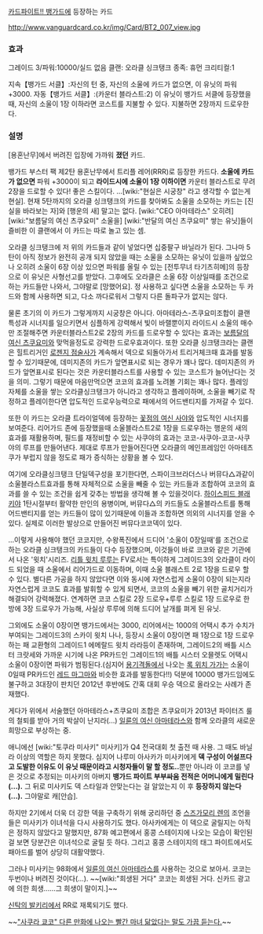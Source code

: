 [[카드파이트!! 뱅가드]]에 등장하는 카드

http://www.vanguardcard.co.kr/img/Card/BT2_007_view.jpg

=== 효과 ===
그레이드 3/파워:10000/실드 없음
클랜: 오라클 싱크탱크
종족: 휴먼
크리티컬:1

지속【뱅가드 서클】:자신의 턴 중, 자신의 소울에 카드가 없으면, 이 유닛의 파워+3000.
자동【뱅가드 서클】:(카운터 블라스트:2) 이 유닛이 뱅가드 서클에 등장했을 때, 자신의 소울이 1장 이하라면 코스트를 지불할 수 있다. 지불하면 2장까지 드로우한다.

=== 설명 ===
[용혼난무]에서 버려진 입장에 가까워 '''졌던''' 카드.

뱅가드 부스터 팩 제2탄 용혼난무에서 트리플 레어(RRR)로 등장한 카드다.
'''소울에 카드가 없으면''' 파워 +3000이 되고 '''라이드시에 소울이 1장 이하이면''' 카운터 블라스트로 무려 2장을 드로할 수 있다! 좋은 스킬이다.
...[wiki:"현실은 시궁창" 라고 생각할 수 없는게 현실]. 현재 5탄까지의 오라클 싱크탱크의 카드를 찾아봐도 소울을 소모하는 카드는 [진실을 바라보는 자]와 [행운의 새] 말고는 없다. [wiki:"CEO 아마테라스" 오히려] [wiki:"보름달의 여신 츠쿠요미" 소울을] [wiki:"반달의 여신 츠쿠요미" 쌓는 유닛]들이 즐비한 이 클랜에서 이 카드는 따로 놀고 있는 셈. 

오라클 싱크탱크에 저 위의 카드들과 같이 넣었다면 십중팔구 바닐라가 된다. 그나마 5탄이 아직 정보가 완전히 공개 되지 않았을 때는 소울을 소모하는 유닛이 있을까 싶었으나 오히려 소울이 6장 이상 있으면 파워를 올릴 수 있는 [전투무녀 타기츠히메]의 등장으로 이 유닛은 사형선고를 받았다. 그후에도 오라클은 소울 6장 이상일때를 조건으로 하는 카드들만 나와서, 그야말로 [망했어요]. 정 사용하고 싶다면 소울을 소모하는 두 카드와 함께 사용하면 되고, 다소 까다로워서 그렇지 다른 돌파구가 없지는 않다.

물론 초기의 이 카드가 그렇게까지 시궁창은 아니다. 아마테라스-츠쿠요미조합이 클랜 특성과 시너지를 일으키면서 심플하게 강력해서 빛이 바랠뿐이지 라이드시 소울의 매수만 조절해주면 카운터블라스트2로 2장의 카드를 드로우할 수 있다는 효과는 [[보름달의 여신 츠쿠요미]]와 맞먹을정도로 강력한 드로우효과이다. 또한 오라클 싱크탱크라는 클랜은 힐트리거인 [[로젠지 점술사]]가 계속해서 덱으로 되돌아가서 트리거체크때 효과를 발동 할 수 있기때문에, 데미지존의 카드가 앞면표시로 되는 경우가 꽤나 많다. 데미지존의 카드가 앞면표시로 된다는 것은 카운터블라스트를 사용할 수 있는 코스트가 늘어난다는 것을 의미. 그렇기 때문에 마음만먹으면 코코의 효과를 노려볼 기회는 꽤나 많다. 플레잉 자체를 소울을 쌓는 오라클싱크탱크가 아니라고 생각하고 플레이하며, 소울을 빼기로 작정하고 플레이한다면 압도적인 드로우능력으로 패에서의 어드밴티지를 가져갈 수 있다. 

또한 이 카드는 오라클 트라이얼덱에 등장하는 [[꽃점의 여신 사야]]와 압도적인 시너지를 보여준다. 리어가드 존에 등장했을때 소울블라스트2로 1장을 드로우하는 행운의 새의 효과를 재활용하며, 필드를 재정비할 수 있는 사쿠야의 효과는 코코-사쿠야-코코-사쿠야의 루프를 만들어낸다. 제대로 루프가 만들어진다면 오라클의 메인프레임인 아마테츠쿠가 부럽지 않을 정도로 패가 증식하는 상황을 볼 수 있다.

여기에 오라클싱크탱크 단일덱구성을 포기한다면, 스파이크브라더스나 버뮤다△과같이 소울블라스트효과를 통해 자체적으로 소울을 빼줄 수 있는 카드들과 조합하여 코코의 효과를 쓸 수 있는 조건을 쉽게 갖추는 방법을 생각해 볼 수 있을것이다. [[하이스피드 블래키]]야 1탄시절부터 활약한 만인의 용병이며, 버뮤다△의 카드들도 소울블라스트를 통해 어드밴티지를 얻는 카드들이 많이 있기때문에 이들과 조합하면 의외의 시너지를 얻을 수 있다. 실제로 이러한 발상으로 만들어진 버뮤다코코덱이 있다.

…이렇게 사용해야 했던 코코지만, 수왕폭진에서 드디어 '소울이 0장일때'를 조건으로 하는 오라클 싱크탱크의 카드들이 다수 등장했으며, 이것들이 바로 코코와 같은 기관에서 나온 '윗치'시리즈. [[리틀 윗치 루루]]는 FV로서는 특이하게 그레이드3의 오라클이 라이드 되었을 때 소울에서 리어가드로 이동하며, 이때 소울 블래스트 2로 1장을 드로우 할 수 있다. 별다른 가공을 하지 않았다면 이와 동시에 자연스럽게 소울이 0장이 되는지라 자연스럽게 코코도 효과를 발휘할 수 있게 되면서, 코코의 소울을 빼기 위한 골치거리가 해결되어 강력해졌다. 연계하면 코코 스킬로 2장 드로우+루루 스킬로 1장 드로우로 한방에 3장 드로우가 가능해, 사실상 루루에 의해 드디어 날개를 펴게 된 유닛.

그외에도 소울이 0장이면 뱅가드에서는 3000, 리어에서는 1000의 어택시 추가 수치가 부여되는 그레이드3의 스카이 윗치 나나, 등장시 소울이 0장이면 패 1장으로 1장 드로우 하는 패 교환형의 그레이드1 에메랄드 윗치 라라등이 존재하며, 그레이드2의 배틀 시스터 크랏세와 가까운 시기에 나온 PR카드인 그레이드1의 배틀 시스터 오믈렛도 어택시 소울이 0장이면 파워가 범핑된다.(심지어 [[용기격돌]]에서 나오는 [[록 위치 가가]]는 소울이 0일때 PR카드인 [[레드 마그마]]와 비슷한 효과를 발동한다!!) 덕분에 10000 뱅가드임에도 불구하고 3대장이 판치던 2012년 후반에도 간혹 대회 우승 덱으로 올라오는 사례가 존재했다.

게다가 위에서 서술했던 아마테라스+츠쿠요미 조합은 츠쿠요미가 2013년 파이터즈 룰의 철퇴를 받아 거의 박살이 난지라(...) [[일륜의 여신 아마테라스]]와 함께 오라클의 새로운 희망으로 부상하는 중.

애니에선 [wiki:"토쿠라 미사키" 미사키]가 Q4 전국대회 첫 출전 때 사용. 그 때도 바닐라 이상의 역할은 하지 못했다. 심지어 나루미 아사카가 미사키에게 '''덱 구성이 어설프다고 도발한 이유도 이 유닛 때문이라고 시청자들이 말 할 정도..'''뿐만 아니라 이 코코를 넣은 것으로 추정되는 미사키의 아버지 '''뱅가드 파이트 부부싸움 전적은 어머니에게 밀린다(...).''' 그 뒤로 미사키도 덱 스타일과 안맞는다는 걸 알았는지 이 후 '''등장하지 않는다(...).''' 그야말로 캐[안습].

하지만 2기에서 더욱 더 강한 덱을 구축하기 위해 궁리하던 중 [[스즈가모리 렌]]의 조언을 들은 미사키가 이녀석을 다시 사용하기도 했다. 아사카에게는 이 덱으로 굴릴지는 아직은 정하지 않았다고 말했지만, 87화 예고편에서 홍콩 스테이지에 나오는 모습이 확인된걸 보면 당분간은 이녀석으로 굴릴 듯 하다. 그리고 홍콩 스테이지의 태그 파이트에서도 패아드를 벌어 상당히 대활약했다.

그러나 미사키는 98화에서 [[일륜의 여신 아마테라스]]를 사용하는 것으로 보아서. 코코는 두번이나 버려진 것이다(...). ~~[wiki:"희생된 거다" 코코는 희생된 거다. 신카드 광고에 의한 희생……그 희생이 말이지.]~~

[[신탁의 발키리]]에서 RR로 재록되기도 했다.

~~[["사쿠라 쿄코" 다른 만화에 나오는 빨간 마녀 닮았다는 말도 가끔 듣는다.]]~~

